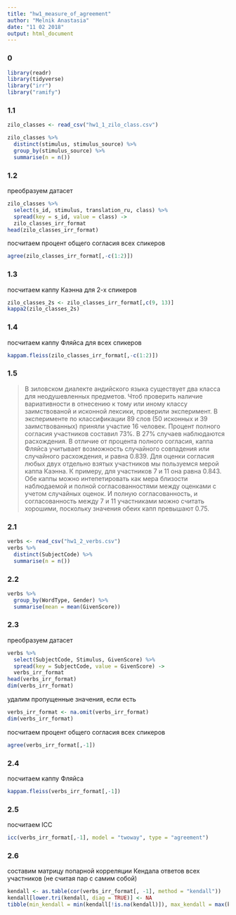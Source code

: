 ```yaml
---
title: "hw1_measure_of_agreement"
author: "Melnik Anastasia"
date: "11 02 2018"
output: html_document
---
```


### 0
```r
library(readr)
library(tidyverse)
library("irr")
library("ramify")
```

### 1.1
```r
zilo_classes <- read_csv("hw1_1_zilo_class.csv")

zilo_classes %>%
  distinct(stimulus, stimulus_source) %>%
  group_by(stimulus_source) %>%
  summarise(n = n())
```

### 1.2
преобразуем датасет
```r
zilo_classes %>% 
  select(s_id, stimulus, translation_ru, class) %>% 
  spread(key = s_id, value = class) ->
  zilo_classes_irr_format
head(zilo_classes_irr_format)
```
посчитаем процент общего согласия всех спикеров
```r
agree(zilo_classes_irr_format[,-c(1:2)])
```

### 1.3
посчитаем каппу Каэнна для 2-х спикеров
```r
zilo_classes_2s <- zilo_classes_irr_format[,c(9, 13)]
kappa2(zilo_classes_2s)
```

### 1.4
посчитаем каппу Фляйса для всех спикеров
```r
kappam.fleiss(zilo_classes_irr_format[,-c(1:2)])
```

### 1.5
>В зиловском диалекте андийского языка существует два класса для неодушевленных предметов. 
>Чтоб проверить наличие вариативности в отнесению к тому или иному классу заимствованой и исконной лексики, 
>проверили эксперимент.
>В эксперименте по классификации 89 слов (50 исконных и 39 заимствованных) приняли участие 16 человек.
>Процент полного согласия участников составил 73%. В 27% случаев наблюдаются расхождения. 
>В отличие от процента полного согласия, каппа Фляйса учитывает возможность случайного совпадения 
>или случайного расхождения, и равна 0.839. Для оценки согласия любых двух отдельно взятых участников мы пользуемся 
>мерой каппа Каэнна. К примеру, для участников 7 и 11 она равна 0.843. Обе каппы можно интепетировать как мера близости
>наблюдаемой и полной согласованностями между оценками с учетом случайных оценок. И полную согласованность, и согласованность
>между 7 и 11 участниками можно считать хорошими, поскольку значения обеих капп превышают 0.75.

### 2.1
```r
verbs <- read_csv("hw1_2_verbs.csv")
verbs %>%
  distinct(SubjectCode) %>%
  summarise(n = n())
```

### 2.2
```r
verbs %>%
  group_by(WordType, Gender) %>% 
  summarise(mean = mean(GivenScore))
```

### 2.3
преобразуем датасет
```r
verbs %>% 
  select(SubjectCode, Stimulus, GivenScore) %>% 
  spread(key = SubjectCode, value = GivenScore) ->
  verbs_irr_format
head(verbs_irr_format)
dim(verbs_irr_format)
```

удалим пропущенные значения, если есть
```r
verbs_irr_format <- na.omit(verbs_irr_format)
dim(verbs_irr_format)
```

посчитаем процент общего согласия всех спикеров
```r
agree(verbs_irr_format[,-1])
```

### 2.4
посчитаем каппу Фляйса
```r
kappam.fleiss(verbs_irr_format[,-1])
```

### 2.5
посчитаем ICC
```r
icc(verbs_irr_format[,-1], model = "twoway", type = "agreement")
```

### 2.6
составим матрицу попарной корреляции Кендала ответов всех участников (не считая пар с самим собой)
```r
kendall <- as.table(cor(verbs_irr_format[, -1], method = "kendall"))
kendall[lower.tri(kendall, diag = TRUE)] <- NA
tibble(min_kendall = min(kendall[!is.na(kendall)]), max_kendall = max(kendall[!is.na(kendall)]))
```
